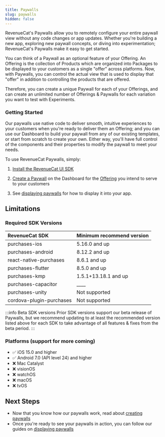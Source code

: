 ```yaml
---
title: Paywalls
slug: paywalls
hidden: false
---
```


RevenueCat's Paywalls allow you to remotely configure your entire paywall view without any code changes or app updates. Whether you're building a new app, exploring new paywall concepts, or diving into experimentation; RevenueCat's Paywalls make it easy to get started.


<YouTubeEmbed videoId="Mp9EymiJ0F0" title="RevenueCat Paywalls" />

You can think of a Paywall as an optional feature of your Offering. An Offering is the collection of Products which are organized into Packages to be displayed to your customers as a single "offer" across platforms. Now, with Paywalls, you can control the actual view that is used to display that "offer" in addition to controlling the products that are offered.

Therefore, you can create a unique Paywall for each of your Offerings, and can create an unlimited number of Offerings & Paywalls for each variation you want to test with Experiments.

### Getting Started

Our paywalls use native code to deliver smooth, intuitive experiences to your customers when you're ready to deliver them an Offering; and you can use our Dashboard to build your paywall from any of our existing templates, or start from scratch to create your own. Either way, you'll have full control of the components and their properties to modify the paywall to meet your needs.

To use RevenueCat Paywalls, simply:

1. [Install the RevenueCat UI SDK](/tools/paywalls/installation)

2. [Create a Paywall](/tools/paywalls/creating-paywalls) on the Dashboard for the [Offering](/getting-started/entitlements) you intend to serve to your customers

3. See [displaying paywalls](/tools/paywalls/displaying-paywalls) for how to display it into your app.

## Limitations

### Required SDK Versions 

| RevenueCat SDK           | Minimum recommend version | 
| :----------------------- | :--------------------------------------------- |
| purchases-ios             | 5.16.0 and up                 |
| purchases-android         | 8.12.2 and up                  |
| react-native-purchases | 8.6.1 and up                 | 
| purchases-flutter         | 8.5.0 and up                 |
| purchases-kmp             | 1.5.1+13.18.1 and up                  |
| purchases-capacitor       | ____                        |
| purchases-unity           | Not supported                         |
| cordova-plugin-purchases  | Not supported                         |

:::info Beta SDK versions
Prior SDK versions support our beta release of Paywalls, but we recommend updating to at least the recommended version listed above for each SDK to take advantage of all features & fixes from the beta period.
:::

### Platforms (support for more coming)

- ✅ iOS 15.0 and higher
- ✅ Android 7.0 (API level 24) and higher
- ❌ Mac Catalyst
- ❌ visionOS
- ❌ watchOS
- ❌ macOS
- ❌ tvOS

## Next Steps

- Now that you know how our paywalls work, read about [creating paywalls](/tools/paywalls/creating-paywalls)
- Once you're ready to see your paywalls in action, you can follow our guides on [displaying paywalls](/tools/paywalls/displaying-paywalls)
